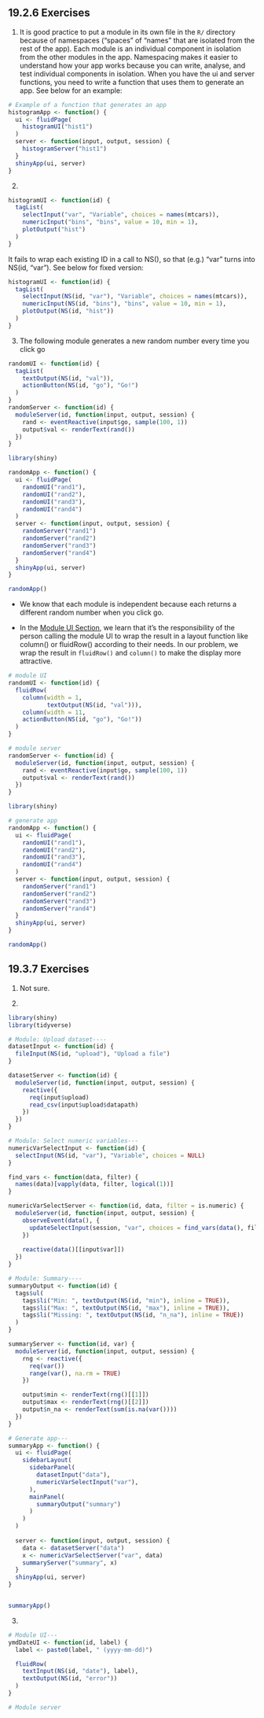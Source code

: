 ## 19.2.6 Exercises {-}

1. It is good practice to put a module in its own file in the `R/` directory because of namespaces (“spaces” of “names” that are isolated from the rest of the app). Each module is an individual component in isolation from the other modules in the app. Namespacing makes it easier to understand how your app works because you can write, analyse, and test individual components in isolation. When you have the ui and server functions, you need to write a function that uses them to generate an app. See below for an example:

```r
# Example of a function that generates an app
histogramApp <- function() {
  ui <- fluidPage(
    histogramUI("hist1")
  )
  server <- function(input, output, session) {
    histogramServer("hist1")
  }
  shinyApp(ui, server)  
}
```


2. 
```r
histogramUI <- function(id) {
  tagList(
    selectInput("var", "Variable", choices = names(mtcars)),
    numericInput("bins", "bins", value = 10, min = 1),
    plotOutput("hist")
  )
}
```

It fails to wrap each existing ID in a call to NS(), so that (e.g.) "var" turns into NS(id, "var"). See below for fixed version:

```r
histogramUI <- function(id) {
  tagList(
    selectInput(NS(id, "var"), "Variable", choices = names(mtcars)),
    numericInput(NS(id, "bins"), "bins", value = 10, min = 1),
    plotOutput(NS(id, "hist"))
  )
}
```

3. The following module generates a new random number every time you click go
```r
randomUI <- function(id) {
  tagList(
    textOutput(NS(id, "val")),
    actionButton(NS(id, "go"), "Go!")
  )
}
randomServer <- function(id) {
  moduleServer(id, function(input, output, session) {
    rand <- eventReactive(input$go, sample(100, 1))
    output$val <- renderText(rand())
  })
}
```


```r
library(shiny)

randomApp <- function() {
  ui <- fluidPage(
    randomUI("rand1"),
    randomUI("rand2"),
    randomUI("rand3"),
    randomUI("rand4")
  )
  server <- function(input, output, session) {
    randomServer("rand1")
    randomServer("rand2")
    randomServer("rand3")
    randomServer("rand4")
  }
  shinyApp(ui, server)  
}

randomApp()
```

- We know that each module is independent because each returns a different random number when you click go.

- In the [Module UI Section](https://mastering-shiny.org/scaling-modules.html#module-ui), we learn that it’s the responsibility of the person calling the module UI to wrap the result in a layout function like column() or fluidRow() according to their needs. In our problem, we wrap the result in `fluidRow()` and `column()` to make the display more attractive.

```r
# module UI
randomUI <- function(id) {
  fluidRow(
    column(width = 1,
           textOutput(NS(id, "val"))),
    column(width = 11,
    actionButton(NS(id, "go"), "Go!"))
  )
}

# module server
randomServer <- function(id) {
  moduleServer(id, function(input, output, session) {
    rand <- eventReactive(input$go, sample(100, 1))
    output$val <- renderText(rand())
  })
}
```


```r
library(shiny)

# generate app
randomApp <- function() {
  ui <- fluidPage(
    randomUI("rand1"),
    randomUI("rand2"),
    randomUI("rand3"),
    randomUI("rand4")
  )
  server <- function(input, output, session) {
    randomServer("rand1")
    randomServer("rand2")
    randomServer("rand3")
    randomServer("rand4")
  }
  shinyApp(ui, server)  
}

randomApp()
```



## 19.3.7 Exercises {-}

1. Not sure.

2. 
```r
library(shiny)
library(tidyverse)

# Module: Upload dataset----
datasetInput <- function(id) {
  fileInput(NS(id, "upload"), "Upload a file")
}

datasetServer <- function(id) {
  moduleServer(id, function(input, output, session) {
    reactive({
      req(input$upload)
      read_csv(input$upload$datapath)
    })
  })
}

# Module: Select numeric variables---
numericVarSelectInput <- function(id) {
  selectInput(NS(id, "var"), "Variable", choices = NULL) 
}

find_vars <- function(data, filter) {
  names(data)[vapply(data, filter, logical(1))]
}

numericVarSelectServer <- function(id, data, filter = is.numeric) {
  moduleServer(id, function(input, output, session) {
    observeEvent(data(), {
      updateSelectInput(session, "var", choices = find_vars(data(), filter))
    })
    
    reactive(data()[[input$var]])
  })
}

# Module: Summary----
summaryOutput <- function(id) {
  tags$ul(
    tags$li("Min: ", textOutput(NS(id, "min"), inline = TRUE)),
    tags$li("Max: ", textOutput(NS(id, "max"), inline = TRUE)),
    tags$li("Missing: ", textOutput(NS(id, "n_na"), inline = TRUE))
  )
}

summaryServer <- function(id, var) {
  moduleServer(id, function(input, output, session) {
    rng <- reactive({
      req(var())
      range(var(), na.rm = TRUE)
    })

    output$min <- renderText(rng()[[1]])
    output$max <- renderText(rng()[[2]])
    output$n_na <- renderText(sum(is.na(var())))
  })
}

# Generate app---
summaryApp <- function() {
  ui <- fluidPage(
    sidebarLayout(
      sidebarPanel(
        datasetInput("data"),
        numericVarSelectInput("var"),
      ),
      mainPanel(
        summaryOutput("summary")    
      )
    )
  )
  
  server <- function(input, output, session) {
    data <- datasetServer("data")
    x <- numericVarSelectServer("var", data)
    summaryServer("summary", x)
  }
  shinyApp(ui, server)
} 


summaryApp()
```


3.
```r
# Module UI---
ymdDateUI <- function(id, label) {
  label <- paste0(label, " (yyyy-mm-dd)")

  fluidRow(
    textInput(NS(id, "date"), label),
    textOutput(NS(id, "error"))
  )
}

# Module server

```


